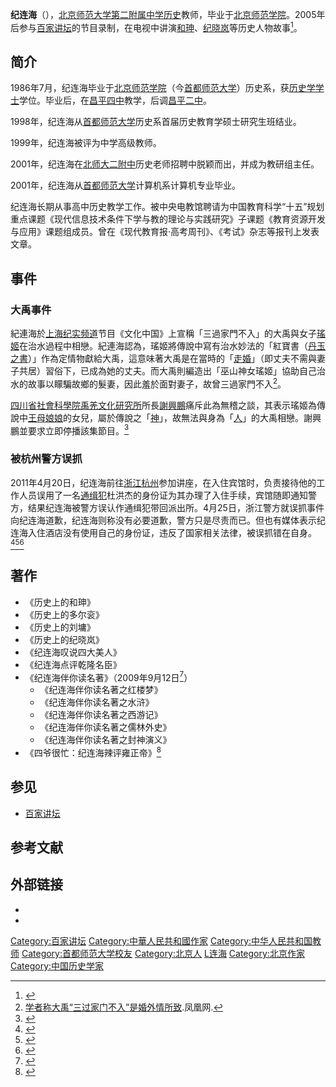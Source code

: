 {{Infobox academic
| name               = 纪连海
| image              = 
| image_size         = 
| caption            = 
| birth_name         = 
| birth_date         = {{birth date and age|1965|1|15}}
| birth_place        = {{CHN}}[[北京市|北京市]]
| death_date         = <!--卒年在前生年在后{{death date and age|YYYY|MM|DD|YYYY|MM|DD}} -->
| death_place        = 
| region             = {{CHN}}[[北京市|北京市]]
| nationality        = {{PRC}}
| period             = 
| occupation         = 历史教师、[[作家|作家]]
| title              = [[北京师范大学第二附属中学|北京师范大学第二附属中学]]教师
| spouse             = 
| children           = 
| language           = [[汉语|汉语]][[北京话|北京话]]
| religion           = 
| alma_mater         = [[北京师范学院|北京师范学院]]
| main_interests     = [[中国历史|中国历史]]
| notable_works      = 
*《历史上的和珅》
*《历史上的多尔衮》
*《历史上的刘墉》
*《历史上的纪晓岚》
*《纪连海叹说四大美人》
*《纪连海点评乾隆名臣》
*《纪连海伴你读名著》
| awards             = 中学高级教师（1999年）
| website            = jilianhai.qzone.qq.com
}}
'''纪连海'''（{{bd|1965年|1月15日||catIdx=J}}），[[北京师范大学第二附属中学|北京师范大学第二附属中学]][[历史|历史]]教师，毕业于[[首都师范大学|北京师范学院]]。2005年后参与[[百家讲坛|百家讲坛]]的节目录制，在电视中讲演[[和珅|和珅]]、[[纪晓岚|纪晓岚]]等历史人物故事<ref name='lwdf'>{{cite news|title=纪连海：百家讲坛上的中学教师|url=http://www.yn.xinhuanet.com/focus/2006-10/17/content_8276452.htm|work=新华网|publisher=新华社|date=2006-10-17|accessdate=2011-04-28|deadurl=yes|archiveurl=https://web.archive.org/web/20150402121124/http://www.yn.xinhuanet.com/focus/2006-10/17/content_8276452.htm|archivedate=2015-04-02}}</ref>。

== 简介 ==
1986年7月，纪连海毕业于[[首都师范大学|北京师范学院]]（今[[首都师范大学|首都师范大学]]）历史系，获[[历史学|历史学]][[学士|学士]]学位。毕业后，在[[昌平四中|昌平四中]]教学，后调[[昌平二中|昌平二中]]。

1998年，纪连海从[[首都师范大学|首都师范大学]]历史系首届历史教育学硕士研究生班结业。

1999年，纪连海被评为中学高级教师。

2001年，纪连海在[[北师大二附中|北师大二附中]]历史老师招聘中脱颖而出，并成为教研组主任。

2001年，纪连海从[[首都师范大学|首都师范大学]]计算机系计算机专业毕业。 

纪连海长期从事高中历史教学工作。被中央电教馆聘请为中国教育科学“十五”规划重点课题《现代信息技术条件下学与教的理论与实践研究》子课题《教育资源开发与应用》课题组成员。曾在《现代教育报·高考周刊》、《考试》杂志等报刊上发表文章。

==事件==
=== 大禹事件 ===
紀連海於[[上海广播电视台纪实频道|上海纪实频道]]节目《文化中国》上宣稱「三過家門不入」的大禹與女子[[瑤姬|瑤姬]]在治水過程中相戀。紀連海認為，瑤姬將傳說中寫有治水妙法的「紅寶書（[[丹玉之書|丹玉之書]]）」作為定情物獻給大禹，這意味著大禹是在當時的「[[走婚|走婚]]」（即丈夫不需與妻子共居）習俗下，已成為她的丈夫。而大禹則編造出「巫山神女瑤姬」協助自己治水的故事以矇騙故鄉的髮妻，因此羞於面對妻子，故曾三過家門不入<ref>[http://news.ifeng.com/history/1/jishi/200803/0326_2663_461090.shtml 学者称大禹“三过家门不入”是婚外情所致].凤凰网.</ref>。

[[四川省社會科學院|四川省社會科學院]][[禹羌文化|禹羌文化]][[研究所|研究所]]所長[[謝興鵬|謝興鵬]]痛斥此為無稽之談，其表示瑤姬為傳說中[[王母娘娘|王母娘娘]]的女兒，屬於傳說之「[[神|神]]」，故無法與身為「[[人|人]]」的大禹相戀。謝興鵬並要求立即停播該集節目。<ref name=dayushijian>{{Cite web|url=http://blog.ifeng.com/article/1357192.html|title=质疑纪连海《大禹的婚外情》|author=谢兴鹏|deadurl=yes|archiveurl=https://web.archive.org/web/20130207122425/http://blog.ifeng.com/article/1357192.html|archivedate=2013-02-07}}</ref>

=== 被杭州警方误抓 ===
2011年4月20日，纪连海前往[[浙江|浙江]][[杭州|杭州]]参加讲座，在入住宾馆时，负责接待他的工作人员误用了一名[[通缉犯|通缉犯]]杜洪杰的身份证为其办理了入住手续，宾馆随即通知警方，结果纪连海被警方误认作通缉犯带回派出所。4月25日，浙江警方就误抓事件向纪连海道歉，纪连海则称没有必要道歉，警方只是尽责而已。但也有媒体表示纪连海入住酒店没有使用自己的身份证，违反了国家相关法律，被误抓错在自身。<ref name="wzsina">{{cite news|author=裘晋奕|title=纪连海致电重庆晨报记者警察已致歉，其实没必要啦|url=http://cqcbepaper.cqnews.net/cqcb/html/2011-04/25/content_1354832.htm|work=重庆晨报|publisher=华龙网|date=2011-04-25|accessdate=2011-04-28}}{{dead link|date=2018年4月 |bot=InternetArchiveBot |fix-attempted=yes }}</ref><ref name="wzfeng">{{cite news |author=汪贵杰 |title=未如实登记遭误抓，纪连海应以“史”为鉴 |url=http://hlj.rednet.cn/c/2011/04/26/2242661.htm |publisher=红网 |date=2011-04-26 |accessdate=2011-04-28 |archive-url=https://web.archive.org/web/20110429222350/http://hlj.rednet.cn/c/2011/04/26/2242661.htm |archive-date=2011-04-29 |dead-url=yes }}</ref><ref name="wzpeople">{{cite news |author=郭振栋 |title=网评：纪连海先生“被误抓”又给我们上了一课 |url=http://opinion.people.com.cn/GB/14482804.html |work=观点 |publisher=人民网 |date=2011-04-26 |accessdate=2011-04-28 }}</ref>

==著作==
*《历史上的和珅》
*《历史上的多尔衮》
*《历史上的刘墉》
*《历史上的纪晓岚》
*《纪连海叹说四大美人》
*《纪连海点评乾隆名臣》
*《纪连海伴你读名著》（2009年9月12日<ref name='dumingzhu'>{{cite news | author=周凡恺 | title=纪连海周六售新书 伴你读名著 | date=2009-09-13 | publisher= | url=http://book.ce.cn/ssjj/200909/11/t20090911_19991387.shtml | work=天津日报 | pages= | accessdate=2009-09-14 | language=zh-hans | archive-url=https://web.archive.org/web/20090914063631/http://book.ce.cn/ssjj/200909/11/t20090911_19991387.shtml | archive-date=2009-09-14 | dead-url=yes }}</ref>）
**《纪连海伴你读名著之红楼梦》
**《纪连海伴你读名著之水浒》
**《纪连海伴你读名著之西游记》
**《纪连海伴你读名著之儒林外史》
**《纪连海伴你读名著之封神演义》
*《四爷很忙：纪连海辣评雍正帝》<ref>{{cite news |title=纪连海:电视剧错误百出 让搞历史的人也忙起来了 |url=https://www.chinanews.com.cn/m/cul/2016/01-21/7725961.shtml}}</ref>

==参见==
*[[百家讲坛|百家讲坛]]

==参考文献==
{{reflist}}

== 外部链接 ==
{{wikiquote}}
*{{Tencentblog|jilianhai|title=纪连海 }}
*{{Sinaweibo|id=jilianhai}}
<!-- 博客和微博均为条目所示本人，请勿擅自篡改 --> 

{{Authority control}}
{{DEFAULTSORT:J}}
[[Category:百家讲坛|Category:百家讲坛]]
[[Category:中華人民共和國作家|Category:中華人民共和國作家]]
[[Category:中华人民共和国教师|Category:中华人民共和国教师]]
[[Category:首都师范大学校友|Category:首都师范大学校友]]
[[Category:北京人|Category:北京人]]
[[Category:纪姓|L连海]]
[[Category:北京作家|Category:北京作家]]
[[Category:中国历史学家|Category:中国历史学家]]